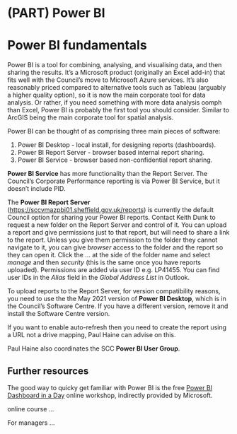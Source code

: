 # (PART) Power BI {.unnumbered}

# Power BI fundamentals

Power BI is a tool for combining, analysing, and visualising data, and then sharing the results. It's a Microsoft product (originally an Excel add-in) that fits well with the Council's move to Microsoft Azure services. It's also reasonably priced compared to alternative tools such as Tableau (arguably a higher quality option), so it is now the main corporate tool for data analysis. Or rather, if you need something with more data analysis oomph than Excel, Power BI is probably the first tool you should consider. Similar to ArcGIS being the main corporate tool for spatial analysis.

Power BI can be thought of as comprising three main pieces of software:

1.  Power BI Desktop - local install, for designing reports (dashboards).
2.  Power BI Report Server - browser based internal report sharing.
3.  Power BI Service - browser based non-confidential report sharing.

**Power BI Service** has more functionality than the Report Server. The Council's Corporate Performance reporting is via Power BI Service, but it doesn't include PID.

The **Power BI Report Server** (<https://sccvmazpbi01.sheffield.gov.uk/reports>) is currently the default Council option for sharing your Power BI reports. Contact Keith Dunk to request a new folder on the Report Server and control of it. You can upload a report and give permissions just to that report, but will need to share a link to the report. Unless you give them permission to the folder they cannot navigate to it, you can give *browser* access to the folder and the report so they can open it. Click the ... at the side of the folder name and select *manage* and then *security* (this is the same once you have reports uploaded). Permissions are added via user ID e.g. LP41455. You can find user IDs in the *Alias* field in the *Global Address List* in Outlook.

To upload reports to the Report Server, for version compatibility reasons, you need to use the the May 2021 version of **Power BI Desktop**, which is in the Council's Software Centre. If you have a different version, remove it and install the Software Centre version.

If you want to enable auto-refresh then you need to create the report using a URL not a drive mapping, Paul Haine can advise on this.

Paul Haine also coordinates the SCC **Power BI User Group**.

## Further resources

The good way to quicky get familiar with Power BI is the free [Power BI Dashboard in a Day](https://powerbi.microsoft.com/en-us/diad/) online workshop, indirectly provided by Microsoft.

online course ...

For managers ...

